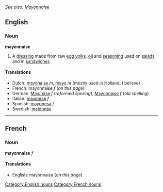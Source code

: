 ''See also: [[Mayonnaise]]''
==English==
===Noun===
'''mayonnaise'''

#A [[dressing]] made from raw [[egg]] [[yolks]], [[oil]] and [[seasoning]] used on [[salad]]s and in [[sandwich]]es.

====Translations====
*Dutch: [[mayonaise]] ''m'', [[mayo]] ''m'' (mostly used in Holland, I believe)
*French: mayonnaise ''f'' (''on this page'')
*German: [[Majonäse]] ''f'' (''reformed spelling''), [[Mayonnaise]] ''f'' (''old spelling'')
*Italian: [[maionese]] ''f''
*Spanish: [[mayonesa]] ''f''
*Swedish: [[majonnäs]]

----

==French==
===Noun===
'''mayonnaise''' ''f''

====Translations====
*English: mayonnaise (''on this page'')

[[Category:English nouns]]
[[Category:French nouns]]